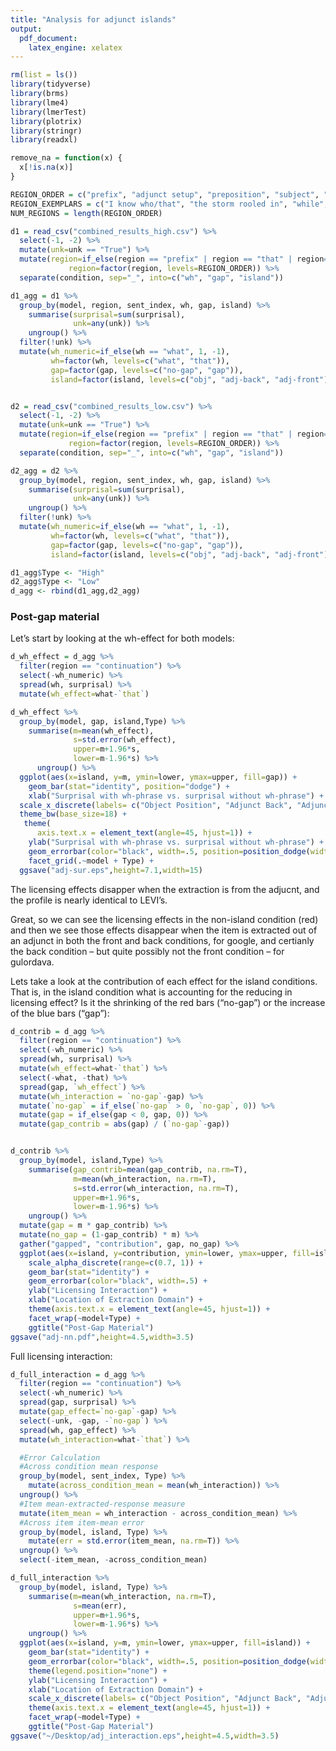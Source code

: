 ```yaml
---
title: "Analysis for adjunct islands"
output:
  pdf_document:
    latex_engine: xelatex
---
```

```r
rm(list = ls())
library(tidyverse)
library(brms)
library(lme4)
library(lmerTest)
library(plotrix)
library(stringr)
library(readxl)

remove_na = function(x) {
  x[!is.na(x)]
}

REGION_ORDER = c("prefix", "adjunct setup", "preposition", "subject", "modifier", "verb", "object", "continuation", "End")
REGION_EXEMPLARS = c("I know who/that", "the storm rooled in", "while", "the student", "in the first year", "was studdying for", "the test", "with great enthusiasm", ". <eos>")
NUM_REGIONS = length(REGION_ORDER)

d1 = read_csv("combined_results_high.csv") %>%
  select(-1, -2) %>%
  mutate(unk=unk == "True") %>%
  mutate(region=if_else(region == "prefix" | region == "that" | region=="what", "prefix", region),
             region=factor(region, levels=REGION_ORDER)) %>%  
  separate(condition, sep="_", into=c("wh", "gap", "island"))

d1_agg = d1 %>% 
  group_by(model, region, sent_index, wh, gap, island) %>% 
    summarise(surprisal=sum(surprisal),
              unk=any(unk)) %>%
    ungroup() %>% 
  filter(!unk) %>%
  mutate(wh_numeric=if_else(wh == "what", 1, -1),
         wh=factor(wh, levels=c("what", "that")),
         gap=factor(gap, levels=c("no-gap", "gap")),
         island=factor(island, levels=c("obj", "adj-back", "adj-front")))


d2 = read_csv("combined_results_low.csv") %>%
  select(-1, -2) %>%
  mutate(unk=unk == "True") %>%
  mutate(region=if_else(region == "prefix" | region == "that" | region=="what", "prefix", region),
             region=factor(region, levels=REGION_ORDER)) %>%  
  separate(condition, sep="_", into=c("wh", "gap", "island"))

d2_agg = d2 %>% 
  group_by(model, region, sent_index, wh, gap, island) %>% 
    summarise(surprisal=sum(surprisal),
              unk=any(unk)) %>%
    ungroup() %>% 
  filter(!unk) %>%
  mutate(wh_numeric=if_else(wh == "what", 1, -1),
         wh=factor(wh, levels=c("what", "that")),
         gap=factor(gap, levels=c("no-gap", "gap")),
         island=factor(island, levels=c("obj", "adj-back", "adj-front")))

d1_agg$Type <- "High"
d2_agg$Type <- "Low"
d_agg <- rbind(d1_agg,d2_agg)

```

### Post-gap material

Let's start by looking at the wh-effect for both models:

```r
d_wh_effect = d_agg %>%
  filter(region == "continuation") %>%
  select(-wh_numeric) %>%
  spread(wh, surprisal) %>%
  mutate(wh_effect=what-`that`) 

d_wh_effect %>% 
  group_by(model, gap, island,Type) %>%
    summarise(m=mean(wh_effect),
              s=std.error(wh_effect),
              upper=m+1.96*s,
              lower=m-1.96*s) %>%
      ungroup() %>%
  ggplot(aes(x=island, y=m, ymin=lower, ymax=upper, fill=gap)) +
    geom_bar(stat="identity", position="dodge") +
    xlab("Surprisal with wh-phrase vs. surprisal without wh-phrase") +
  scale_x_discrete(labels= c("Object Position", "Adjunct Back", "Adjunct Front")) +
  theme_bw(base_size=18) + 
   theme(
      axis.text.x = element_text(angle=45, hjust=1)) +
    ylab("Surprisal with wh-phrase vs. surprisal without wh-phrase") +
    geom_errorbar(color="black", width=.5, position=position_dodge(width=.9)) +
    facet_grid(.~model + Type) +
  ggsave("adj-sur.eps",height=7.1,width=15)
```

The licensing effects disapper when the extraction is from the adjucnt, and the profile is nearly identical to LEVI's.



Great, so we can see the licensing effects in the non-island condition (red) and then we see those effects disappear when the item is extracted out of an adjunct in both the front and back conditions, for google, and certianly the back condition -- but quite possibly not the front condition -- for gulordava.

Lets take a look at the contribution of each effect for the island conditions. That is, in the island condition what is accounting for the reducing in licensing effect? Is it the shrinking of the red bars ("no-gap") or the increase of the blue bars ("gap"):

```r
d_contrib = d_agg %>%
  filter(region == "continuation") %>%
  select(-wh_numeric) %>%
  spread(wh, surprisal) %>%
  mutate(wh_effect=what-`that`) %>%
  select(-what, -that) %>%
  spread(gap, `wh_effect`) %>%
  mutate(wh_interaction = `no-gap`-gap) %>%
  mutate(`no-gap` = if_else(`no-gap` > 0, `no-gap`, 0)) %>%
  mutate(gap = if_else(gap < 0, gap, 0)) %>%
  mutate(gap_contrib = abs(gap) / (`no-gap`-gap))


d_contrib %>%
  group_by(model, island,Type) %>%
    summarise(gap_contrib=mean(gap_contrib, na.rm=T),
              m=mean(wh_interaction, na.rm=T),
              s=std.error(wh_interaction, na.rm=T),
              upper=m+1.96*s,
              lower=m-1.96*s) %>%
    ungroup() %>%
  mutate(gap = m * gap_contrib) %>%
  mutate(no_gap = (1-gap_contrib) * m) %>%
  gather("gapped", "contribution", gap, no_gap) %>%
  ggplot(aes(x=island, y=contribution, ymin=lower, ymax=upper, fill=island, alpha=factor(gapped))) +
    scale_alpha_discrete(range=c(0.7, 1)) +
    geom_bar(stat="identity") +
    geom_errorbar(color="black", width=.5) +
    ylab("Licensing Interaction") +
    xlab("Location of Extraction Domain") +
    theme(axis.text.x = element_text(angle=45, hjust=1)) +
    facet_wrap(~model+Type) +
    ggtitle("Post-Gap Material")
ggsave("adj-nn.pdf",height=4.5,width=3.5)

```


Full licensing interaction:


```r
d_full_interaction = d_agg %>%
  filter(region == "continuation") %>%
  select(-wh_numeric) %>%
  spread(gap, surprisal) %>%
  mutate(gap_effect=`no-gap`-gap) %>%
  select(-unk, -gap, -`no-gap`) %>%
  spread(wh, gap_effect) %>%
  mutate(wh_interaction=what-`that`) %>%

  #Error Calculation
  #Across condition mean response
  group_by(model, sent_index, Type) %>%
    mutate(across_condition_mean = mean(wh_interaction)) %>%
  ungroup() %>%
  #Item mean-extracted-response measure
  mutate(item_mean = wh_interaction - across_condition_mean) %>%
  #Across item item-mean error
  group_by(model, island, Type) %>%
    mutate(err = std.error(item_mean, na.rm=T)) %>%
  ungroup() %>%
  select(-item_mean, -across_condition_mean)

d_full_interaction %>%
  group_by(model, island, Type) %>%
    summarise(m=mean(wh_interaction, na.rm=T),
              s=mean(err),
              upper=m+1.96*s,
              lower=m-1.96*s) %>%
    ungroup() %>%
  ggplot(aes(x=island, y=m, ymin=lower, ymax=upper, fill=island)) +
    geom_bar(stat="identity") +
    geom_errorbar(color="black", width=.5, position=position_dodge(width=.9)) +
    theme(legend.position="none") +
    ylab("Licensing Interaction") +
    xlab("Location of Extraction Domain") +
    scale_x_discrete(labels= c("Object Position", "Adjunct Back", "Adjunct Front")) +
    theme(axis.text.x = element_text(angle=45, hjust=1)) +
    facet_wrap(~model+Type) +
    ggtitle("Post-Gap Material")
ggsave("~/Desktop/adj_interaction.eps",height=4.5,width=3.5)
```


